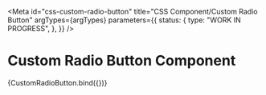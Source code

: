 <!-- @license CC0-1.0 -->


<Meta
  id="css-custom-radio-button"
  title="CSS Component/Custom Radio Button"
  argTypes={argTypes}
  parameters={{
    status: {
      type: "WORK IN PROGRESS",
    },
  }}
/>

# Custom Radio Button Component

<Canvas>
  <Story name="Default" args={defaultArgs}>
    {CustomRadioButton.bind({})}
  </Story>
</Canvas>

<ArgsTable story="Default" />
